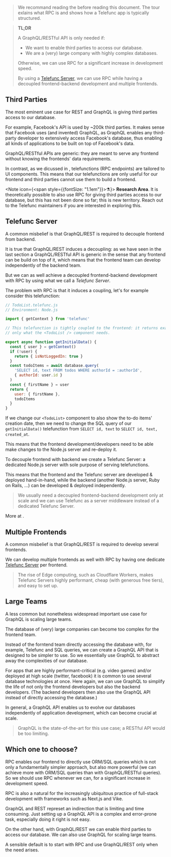 
> We recommand reading the <Link href="/tour" text="Telefunc Tour" /> before reading this document.
> The tour exlains what RPC is and shows how a Telefunc app is typically structured.

<blockquote>
<b>TL;DR</b>

A GraphQL/RESTful API is only needed if:
 - We want to enable third parties to access our database.
 - We are a (very) large company with highly complex databases.

Otherwise, we can use RPC for a significant increase in development speed.

By using a [Telefunc Server](#telefunc-server),
we can use RPC while having a decoupled frontend-backend development and multiple frontends.
</blockquote>


## Third Parties

The most eminent use case for REST and GraphQL is giving
third parties access to our database.

For example, Facebook's API is used by ~200k third parties.
It makes sense that Facebook uses (and invented) GraphQL,
as GraphQL enables any third-party developer to extensively access Facebook's database,
thus enabling all kinds of applications to be built on top of Facebook's data.

GraphQL/RESTful APIs are generic:
they are meant to serve any frontend without knowing the frontends' data requirements.

In contrast,
as we dicussed in <Link href="/tour#inversion-of-control" />,
telefunctions (RPC endpoints) are tailored to UI components.
This means that our telefunctions are only useful for our frontend and
third parties cannot use them to build a frontend.

<Note icon={<span style={{fontSize: "1.1em"}}>⚗️</span>}>
  <b>Research Area</b>.
  It is theoretically possible to also use RPC for giving third parties access to our database,
  but this has not been done so far; this is new territory.
  Reach out to the Telefunc maintainers if you are interested in exploring this.
</Note>

## Telefunc Server

A common misbelief is that GraphQL/REST is required to decouple frontend from backend.

It is true that GraphQL/REST induces a decoupling:
as we have seen in the last section a GraphQL/RESTful API is generic in the sense that any frontend can be build on top of it, which
means that the frontend team can develop independently of the backend team.

But we can as well achieve a decoupled frontend-backend development with RPC by using what we call a *Telefunc Server*.

The problem with RPC is that it induces a coupling, let's for example consider this telefunction:

~~~js
// TodoList.telefunc.js
// Environment: Node.js

import { getContext } from 'telefunc'

// This telefunction is tightly coupled to the frontend: it returns exactly and
// only what the <TodoList /> component needs.

export async function getInitialData() {
  const { user } = getContext()
  if (!user) {
    return { isNotLoggedIn: true }
  }
  const todoItems = await database.query(
    'SELECT id, text FROM todos WHERE authorId = :authorId',
    { authorId: user.id }
  )
  const { firstName } = user
  return {
    user: { firstName },
    todoItems
  }
}
~~~

If we change our `<TodoList>` component to also show the to-do items' creation date,
then we need to change the SQL query of our `getInitialData()` telefunction from `SELECT id, text` to `SELECT id, text, created_at`.

This means that the frontend development/developers need to be able make changes to the Node.js server and re-deploy it.

To decouple frontend with backend we create a Telefunc Server: a dedicated Node.js server with sole purpose of serving telefunctions.

This means that the frontend and the Telefunc server are developed & deployed hand-in-hand,
while the backend (another Node.js server, Ruby on Rails, ...) can be developed & deployed independently.

> We usually need a decoupled frontend-backend development only at scale and
> we can use Telefunc as a server middleware instead of a dedicated Telefunc Server.

More at <Link href="/telefunc-server"/>.


## Multiple Frontends

A common misbelief is that GraphQL/REST is required to develop several frontends.

We can develop multiple frontends as well with RPC by having one dedicate [Telefunc Server](#telefunc-server) per frontend.

> The rise of Edge computing,
> such as Cloudflare Workers,
> makes Telefunc Servers
> highly performant,
> cheap (with generous free tiers),
> and easy to set up.


## Large Teams

A less common but nonetheless widespread important use case for GraphQL is scaling large teams.

The database of (very) large companies can become too complex for
the frontend team.

Instead of the forntend team directly accessing the database with, for example, Telefunc and SQL queries,
we can create a GraphQL API that is designed to be simpler to use.
So we essentially use GraphQL to abstract away the complexities of our database.

For apps that are highly performant-critical (e.g. video games)
and/or deployed at high scale (twitter, facebook)
it is common to use several database technologies at once.
Here again, we can use GraphQL to simplify the life of
not only the frontend developers but also the backend developers.
(The backend developers then also use the GraphQL API instead of directly accessing the database.)

In general, a GraphQL API enables us to evolve our databases independently of application development,
which can become crucial at scale.

> GraphQL is the state-of-the-art for this use case;
> a RESTful API would be too limiting.


## Which one to choose?

RPC enables our frontend to directly use ORM/SQL queries which is not only a fundamentally simpler approach,
but also more powerful (we can achieve more with ORM/SQL queries than with GraphQL/RESTful queries).
So we should use RPC whenever we can, for a significant increase in development speed.

RPC is also a natural for the increasingly ubiquitous practice of full-stack development with frameworks such as Next.js and Vike.

GraphQL and REST represet an indirection that is limiting and time consuming.
Just setting up a GraphQL API is a complex and error-prone task, especially doing it right is not easy.

On the other hand, with GraphQL/REST we can enable third parties to access our database.
We can also use GraphQL for scaling large teams.

A sensible default is to start with RPC and use GraphQL/REST only when the need arises.
